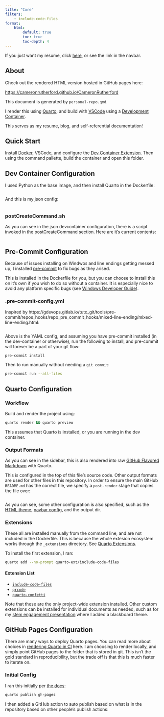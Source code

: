 ```yaml
---
title: "Core"
filters:
    - include-code-files
format:
    html:
        default: true
        toc: true
        toc-depth: 4
---
```


If you just want my resume, click [here](/quarto/resume.qmd), or see the link in the navbar.

## About

Check out the rendered HTML version hosted in GitHub pages here:

[https://cameronrutherford.github.io/CameronRutherford](https://cameronrutherford.github.io/CameronRutherford)

This document is generated by `personal-repo.qmd`.

I render this using [Quarto](https://quarto.org/), and build with [VSCode](https://vscode.dev/) using a [Development Container](https://containers.dev/).

This serves as my resume, blog, and self-referential documentation!

## Quick Start

Install [Docker](https://www.docker.com/), VSCode, and configure the [Dev Container Extension](https://code.visualstudio.com/docs/devcontainers/containers). Then using the command pallette, build the container and open this folder.

## Dev Container Configuration

I used Python as the base image, and then install Quarto in the Dockerfile:

```.Dockerfile
```

And this is my json config:

```.json
```

### postCreateCommand.sh

As you can see in the json devcontainer configuration, there is a script invoked in the postCreateCommand section. Here are it's current contents:

```.shell
```

## Pre-Commit Configuration

Because of issues installing on Windwos and line endings getting messed up, I installed [pre-commit](https://pre-commit.com/) to fix bugs as they arised.

This is installed in the Dockerfile for you, but you can choose to install this on it's own if you wish to do so without a container. It is especially nice to avoid any platform specific bugs (see [Windows Developer Guide](windows.qmd)).

### .pre-commit-config.yml

Inspired by https://gdevops.gitlab.io/tuto_git/tools/pre-commit/repos_hooks/repo_pre_commit_hooks/mixed-line-ending/mixed-line-ending.html:

```.YAML
```

Above is the YAML config, and assuming you have pre-commit installed (in the dev-container or otherwise), run the following to install, and pre-commit will forever be a part of your git flow:

```bash
pre-commit install
```

Then to run manually without needing a `git commit`:

```bash
pre-commit run --all-files
```

## Quarto Configuration

### Workflow

Build and render the project using:

```bash
quarto render && quarto preview
```

::: {.callout-tip}
This assumes that Quarto is installed, or you are running in the dev container.
:::

### Output Formats

As you can see in the sidebar, this is also rendered into raw [GitHub Flavored
Markdown](https://quarto.org/docs/output-formats/gfm.html) with Quarto.

This is configured in the top of this file's source code. Other output formats
are used for other files in this repository. In order to ensure the main GitHub
`README.md` has the correct file, we specify a `post-render` stage that copies
the file over:

```.YAML
```

As you can see, some other configuration is also specified, such as the [HTML theme](https://quarto.org/docs/output-formats/html-themes.html), [navbar config](https://quarto.org/docs/websites/website-navigation.html), and the output dir.

### Extensions

These all are installed manually from the command line, and are not included in
the Dockerfile. This is because the whole extesion ecosystem works through the
`_extensions` directory. See [Quarto Extensions](https://quarto.org/docs/extensions/).

To install the first extension, I ran:

```bash
quarto add --no-prompt quarto-ext/include-code-files
```

#### Extension List

- [`include-code-files`](https://github.com/quarto-ext/include-code-files)
- [`qrcode`](https://github.com/jmbuhr/quarto-qrcode)
- [`quarto-confetti`](https://github.com/ArthurData/quarto-confetti)

Note that these are the only project-wide extension installed. Other custom extensions can be installed for individual documents as needed, such as for my [stem engagement presentation](../presentations/stem-engagement/presentation.qmd) where I added a blackboard theme.

## GitHub Pages Configuration

There are many ways to deploy Quarto pages. You can read more about choices in
[rendering Quarto in CI](https://quarto.org/docs/publishing/ci.html#rendering-for-ci)
here. I am choosing to render locally, and simply point GitHub pages to the folder
that is stored in git. This isn't the gold standard in reproducibility, but the
trade off is that this is much faster to iterate on.

### Initial Config

I ran this initially per [the docs](https://quarto.org/docs/publishing/github-pages.html#publish-action):

```bash
quarto publish gh-pages
```

I then added a GitHub action to auto publish based on what is in the repository based on other people's publish actions:

```.YAML
```
